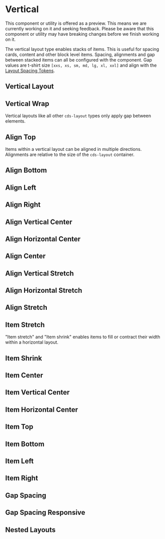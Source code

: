 
<Meta title="Foundation/Layout/Vertical" />

# Vertical

<cds-alert-group status="warning" cds-layout="m-b:lg">
  <cds-alert>
    This component or utility is offered as a preview. This means we are currently working on it and seeking feedback.
    Please be aware that this component or utility may have breaking changes before we finish working on it.
  </cds-alert>
</cds-alert-group>

The vertical layout type enables stacks of items. This is useful for spacing
cards, content and other block level items. Spacing, alignments and gap between
stacked items can all be configured with the component. Gap values are t-shirt size `[xxs, xs, sm, md, lg, xl, xxl]`
and align with the [Layout Spacing Tokens](./?path=/docs/experimental-spacing-getting-started--page).

## Vertical Layout

<Preview>
  <Story id="foundation-layout-stories--vertical-layout" />
</Preview>

## Vertical Wrap

Vertical layouts like all other `cds-layout` types only apply gap between elements.

<Preview>
  <Story id="foundation-layout-stories--vertical-layout-wrap" />
</Preview>

## Align Top

Items within a vertical layout can be aligned in multiple directions.
Alignments are relative to the size of the `cds-layout` container.

<Preview>
  <Story id="foundation-layout-stories--vertical-layout-align-top" />
</Preview>

## Align Bottom

<Preview>
  <Story id="foundation-layout-stories--vertical-layout-align-bottom" />
</Preview>

## Align Left

<Preview>
  <Story id="foundation-layout-stories--vertical-layout-align-left" />
</Preview>

## Align Right

<Preview>
  <Story id="foundation-layout-stories--vertical-layout-align-right" />
</Preview>

## Align Vertical Center

<Preview>
  <Story id="foundation-layout-stories--vertical-layout-align-vertical-center" />
</Preview>

## Align Horizontal Center

<Preview>
  <Story id="foundation-layout-stories--vertical-layout-align-horizontal-center" />
</Preview>

## Align Center

<Preview>
  <Story id="foundation-layout-stories--vertical-layout-align-center" />
</Preview>

## Align Vertical Stretch

<Preview>
  <Story id="foundation-layout-stories--vertical-layout-align-vertical-stretch" />
</Preview>

## Align Horizontal Stretch

<Preview>
  <Story id="foundation-layout-stories--vertical-layout-align-horizontal-stretch" />
</Preview>

## Align Stretch

<Preview>
  <Story id="foundation-layout-stories--vertical-layout-align-stretch" />
</Preview>

## Item Stretch

"Item stretch" and "Item shrink" enables items to fill or contract their width
within a horizontal layout.

<Preview>
  <Story id="foundation-layout-stories--vertical-layout-item-stretch" />
</Preview>

## Item Shrink

<Preview>
  <Story id="foundation-layout-stories--vertical-layout-item-shrink" />
</Preview>

## Item Center

<Preview>
  <Story id="foundation-layout-stories--vertical-layout-item-align-center" />
</Preview>

## Item Vertical Center

<Preview>
  <Story id="foundation-layout-stories--vertical-layout-item-align-vertical-center" />
</Preview>

## Item Horizontal Center

<Preview>
  <Story id="foundation-layout-stories--vertical-layout-item-align-horizontal-center" />
</Preview>

## Item Top

<Preview>
  <Story id="foundation-layout-stories--vertical-layout-item-align-top" />
</Preview>

## Item Bottom

<Preview>
  <Story id="foundation-layout-stories--vertical-layout-item-align-bottom" />
</Preview>

## Item Left

<Preview>
  <Story id="foundation-layout-stories--vertical-layout-item-align-left" />
</Preview>

## Item Right

<Preview>
  <Story id="foundation-layout-stories--vertical-layout-item-align-right" />
</Preview>

## Gap Spacing

<Preview>
  <Story id="foundation-layout-stories--vertical-gap" />
</Preview>

## Gap Spacing Responsive

<Preview>
  <Story id="foundation-layout-stories--vertical-gap-responsive" />
</Preview>

## Nested Layouts

<Preview>
  <Story id="foundation-layout-stories--nested-layouts" />
</Preview>
